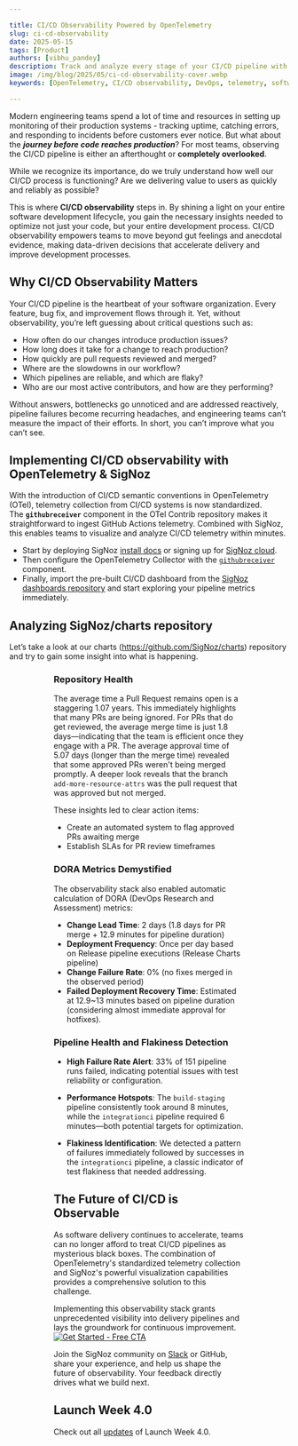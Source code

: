```yaml
---

title: CI/CD Observability Powered by OpenTelemetry
slug: ci-cd-observability
date: 2025-05-15
tags: [Product]
authors: [vibhu_pandey]
description: Track and analyze every stage of your CI/CD pipeline with OpenTelemetry and SigNoz to identify bottlenecks, improve reliability, and accelerate software delivery.
image: /img/blog/2025/05/ci-cd-observability-cover.webp
keywords: [OpenTelemetry, CI/CD observability, DevOps, telemetry, software delivery, pipelines, metrics, traces, logs, semantic conventions, monitoring, reliability, DORA metrics]

---
```


Modern engineering teams spend a lot of time and resources in setting up monitoring of their production systems - tracking uptime, catching errors, and responding to incidents before customers ever notice. But what about the ***journey before code reaches production***? For most teams, observing the CI/CD pipeline is either an afterthought or **completely overlooked**. 

While we recognize its importance, do we truly understand how well our CI/CD process is functioning? Are we delivering value to users as quickly and reliably as possible?

This is where **CI/CD observability** steps in. By shining a light on your entire software development lifecycle, you gain the necessary insights needed to optimize not just your code, but your entire development process. CI/CD observability empowers teams to move beyond gut feelings and anecdotal evidence, making data-driven decisions that accelerate delivery and improve development processes.
<YouTube id="7yh9JcE7zk0" mute={false} />

## Why CI/CD Observability Matters

Your CI/CD pipeline is the heartbeat of your software organization. Every feature, bug fix, and improvement flows through it. Yet, without observability, you’re left guessing about critical questions such as:

- How often do our changes introduce production issues?
- How long does it take for a change to reach production?
- How quickly are pull requests reviewed and merged?
- Where are the slowdowns in our workflow?
- Which pipelines are reliable, and which are flaky?
- Who are our most active contributors, and how are they performing?

Without answers, bottlenecks go unnoticed and are addressed reactively, pipeline failures become recurring headaches, and engineering teams can’t measure the impact of their efforts. In short, you can’t improve what you can’t see.

## Implementing CI/CD observability with OpenTelemetry & SigNoz

With the introduction of CI/CD semantic conventions in OpenTelemetry (OTel), telemetry collection from CI/CD systems is now standardized. The **`githubreceiver`** component in the OTel Contrib repository makes it straightforward to ingest GitHub Actions telemetry. Combined with SigNoz, this enables teams to visualize and analyze CI/CD telemetry within minutes.

- Start by deploying SigNoz [install docs](https://signoz.io/docs/install/) or signing up for [SigNoz cloud](https://signoz.io/teams/).
- Then configure the OpenTelemetry Collector with the [`githubreceiver`](https://github.com/open-telemetry/opentelemetry-collector-contrib/tree/main/receiver/githubreceiver) component.
- Finally, import the pre-built CI/CD dashboard from the [SigNoz dashboards repository](https://github.com/SigNoz/dashboards/blob/main/cicd/cicd.json) and start exploring your pipeline metrics immediately.

## Analyzing SigNoz/charts repository

Let’s take a look at our charts (https://github.com/SigNoz/charts) repository and try to gain some insight into what is happening. 

<Figure src="/img/blog/2025/05/ci-cd-dashboard.webp" alt="Overview of the CI/CD pipeline process" caption="Overview of the CI/CD pipeline process" />

<Figure src="/img/blog/2025/05/ci-cd-build-deployment.webp" alt="Dashboard displaying build and deployment metrics" caption="Dashboard displaying build and deployment metrics" />

### Repository Health

The average time a Pull Request remains open is a staggering 1.07 years. This immediately highlights that many PRs are being ignored. For PRs that do get reviewed, the average merge time is just 1.8 days—indicating that the team is efficient once they engage with a PR. The average approval time of 5.07 days (longer than the merge time) revealed that some approved PRs weren't being merged promptly. A deeper look reveals that the branch `add-more-resource-attrs` was the pull request that was approved but not merged.

These insights led to clear action items:

- Create an automated system to flag approved PRs awaiting merge
- Establish SLAs for PR review timeframes

### DORA Metrics Demystified

The observability stack also enabled automatic calculation of DORA (DevOps Research and Assessment) metrics:

- **Change Lead Time**: 2 days (1.8 days for PR merge + 12.9 minutes for pipeline duration)
- **Deployment Frequency**: Once per day based on Release pipeline executions (Release Charts pipeline)
- **Change Failure Rate**: 0% (no fixes merged in the observed period)
- **Failed Deployment Recovery Time**: Estimated at 12.9~13 minutes based on pipeline duration (considering almost immediate approval for hotfixes).

### Pipeline Health and Flakiness Detection

- **High Failure Rate Alert**: 33% of 151 pipeline runs failed, indicating potential issues with test reliability or configuration.
    
   <Figure src="/img/blog/2025/05/ci-cd-pipeline-failures.webp" alt="Visualization of pipeline failures and alerts" caption="Visualization of pipeline failures and alerts" />

- **Performance Hotspots**: The `build-staging` pipeline consistently took around 8 minutes, while the `integrationci` pipeline required 6 minutes—both potential targets for optimization.
- **Flakiness Identification**: We detected a pattern of failures immediately followed by successes in the `integrationci` pipeline, a classic indicator of test flakiness that needed addressing.
    
   <Figure src="/img/blog/2025/05/ci-cd-flakiness.webp" alt="Example of Flakiness Identification" caption="Example of Flakiness Identification" />
    
## The Future of CI/CD is Observable

As software delivery continues to accelerate, teams can no longer afford to treat CI/CD pipelines as mysterious black boxes. The combination of OpenTelemetry's standardized telemetry collection and SigNoz's powerful visualization capabilities provides a comprehensive solution to this challenge.

Implementing this observability stack grants unprecedented visibility into delivery pipelines and lays the groundwork for continuous improvement.
[![Get Started - Free CTA](/img/launch_week/try-signoz-cloud-blog-cta.png)](https://signoz.io/teams/)

Join the SigNoz community on [Slack](https://app.slack.com/client/T01HWUTP0LT#/domain-signup) or GitHub, share your experience, and help us shape the future of observability. Your feedback directly drives what we build next.

## Launch Week 4.0

Check out all [updates](https://signoz.io/launch-week/) of Launch Week 4.0.